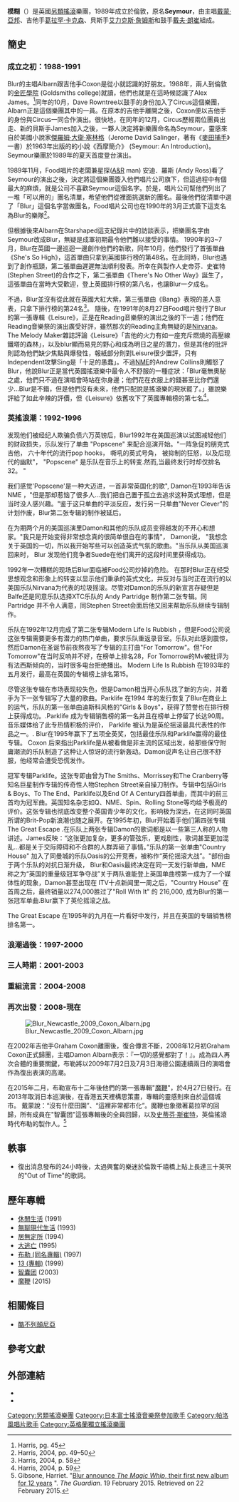{{noteTA
|G1=Music
|G2=Show
|T=zh-cn:模糊 (乐队); zh-hk:模糊 (樂隊); zh-tw:布勒合唱團
|1=zh-cn:模糊; zh-hk:模糊; zh-tw:布勒合唱團
}}
{{Infobox musical artist
| Name                = 模糊
| image               = Blur (band).png
| caption = 上: 戴蒙, 葛拉罕<br>下: 艾力克斯, 戴夫
| Background          = group_or_band
| Origin              = 英國倫敦
| Genre               = [[另類搖滾|另類搖滾]]、[[英倫搖滾|英倫搖滾]]、[[獨立搖滾|獨立搖滾]]
| Years_active        = 1989年－2003年<br />2009年－至今
| Label               = Food, [[Parlophone|Parlophone]]
| Associated_acts     = [[街頭霸王_(虛擬樂團)|街頭霸王]], [[The_Ailerons|The Ailerons]],<br/>{{nowrap|[[好人，壞人和女皇|The Good, the Bad & the Queen]]}}, [[WigWam|WigWam]], [[Fat_Les|Fat Les]], [[Me_Me_Me|Me Me Me]]
| URL                 = {{url|blur.co.uk}}
| Current_members     = [[戴蒙·亞邦|戴蒙·亞邦]]<br />[[葛拉罕·卡克森|葛拉罕·卡克森]]<br />[[艾力克斯·詹姆斯_(音樂家)|艾力克斯·詹姆斯]]<br />[[戴夫·朗崔|戴夫·朗崔]]
}}
'''模糊'''（{{lang-en|Blur}}）是英國[[另類搖滾|另類搖滾]]樂團，1989年成立於倫敦，原名'''Seymour'''，由主唱[[戴蒙·亞邦|戴蒙·亞邦]]、吉他手[[葛拉罕·卡克森|葛拉罕·卡克森]]、貝斯手[[艾力克斯·詹姆斯_(音樂家)|艾力克斯·詹姆斯]]和鼓手[[戴夫·朗崔|戴夫·朗崔]]組成。

== 簡史 ==
=== 成立之初：1988-1991 ===

Blur的主唱Albarn跟吉他手Coxon是從小就認識的好朋友。1988年，兩人到倫敦的[[金匠學院|金匠學院]] (Goldsmiths college)就讀，他們也就是在這時候認識了Alex James。<ref>Harris, pg. 45</ref>同年的10月，Dave Rowntree以鼓手的身份加入了Circus這個樂團，Albarn正是這個樂團其中的一員。在原本的吉他手離開之後，Coxon便以吉他手的身份與Circus一同合作演出。很快地，在同年的12月，Circus歷經兩位團員出走、新的貝斯手James加入之後，一夥人決定將新樂團命名為Seymour，靈感來自於美國小說家[[傑羅姆·大衛·塞林格|傑羅姆·大衛·塞林格]]（Jerome David Salinger，著有《[[麥田捕手|麥田捕手]]》一書）於1963年出版的的小說《西摩簡介》 (Seymour: An Introduction)。Seymour樂團於1989年的夏天首度登台演出。

1989年11月，Food唱片的老闆兼星探([[A&R|A&R]] man) 安迪．羅斯 (Andy Ross)看了Seymour的演出之後，決定將這個樂團簽入他們唱片公司旗下，但這過程中有個最大的麻煩，就是公司不喜歡Seymour這個名字。於是，唱片公司幫他們列出了一堆「可以用的」團名清單，希望他們從裡面挑選新的團名。最後他們從清單中選了「Blur」這個名字當做團名，Food唱片公司也在1990年的3月正式簽下這支名為Blur的樂隊<ref>Harris, 2004, pp. 49–50</ref>。

但根據後來Albarn在Starshaped這支紀錄片中的訪談表示，把樂團名字由Seymour改成Blur，無疑是成軍初期最令他們難以接受的事情。
1990年的3~7月，Blur在英國一邊巡迴一邊創作他們的新歌，同年10月，他們發行了首張單曲《She's So High》，這首單曲只拿到英國排行榜的第48名。在此同時，Blur也遇到了創作瓶頸，第二張單曲遲遲無法順利發表。所幸在與製作人史帝芬．史崔特(Stephen Street)的合作之下，第二張單曲《There's No Other Way》誕生了，這張單曲在當時大受歡迎，登上英國排行榜的第八名，也讓Blur一夕成名。

不過，Blur並沒有從此就在英國大紅大紫，第三張單曲《Bang》表現的差人意表，只拿下排行榜的第24名<ref>Harris, 2004, p. 58</ref>。
隨後，在1991年的8月27日Food唱片發行了Blur的第一張專輯《Leisure》，正是在Reading音樂祭的演出之後的下一週；他們在Reading音樂祭的演出廣受好評，雖然那次的Reading主角無疑的是[[Nirvana|Nirvana]]。The Melody Maker雜誌評論《Leisure》「吉他的火力有如一座充斥燃燒的高壓線鐵塔的森林」，以及blur顯而易見的野心和成為明日之星的潛力，但是其他的批評則認為他們缺少焦點與爆發性，報紙部分則對Leisure很少置評，只有Independent攻擊Sing是「十足的愚蠢」。不過[[NME|NME]]的Andrew Collins則觸怒了Blur，他說Blur正是當代英國搖滾樂中最令人不舒服的一種症狀：「Blur毫無奧秘之處，他們只不過在演唱會時站在你身邊；他們花在衣服上的錢甚至比你們還少...Blur是不錯，但是他們沒有未來，他們只配說是搖滾樂的現狀罷了。」雖說樂評給了如此辛辣的評價，但《Leisure》依舊攻下了英國專輯榜的第七名<ref>Harris, 2004, p. 59</ref>。

=== 英搖浪潮：1992-1996 ===
发现他们被经纪人欺骗负债六万英镑后，Blur1992年在美国巡演以试图减轻他们的财政损失，乐队发行了单曲 "Popscene" 来配合巡演开始。"一阵急促的朋克式吉他， 六十年代的流行pop hooks， 嘶吼的英式号角， 被抑制的狂怒，以及后现代的幽默"， "Popscene" 是乐队在音乐上的转变.然而,当最终发行时却仅排名32。 "

我们感觉'Popscene'是一种大迈进，一首非常英国化的歌", Damon在1993年告诉 NME ，"但是那却惹恼了很多人...我们把自己置于孤立去追求这种英式理想，但是当时没人感兴趣。"鉴于这只单曲的平淡反应，发行另一只单曲"Never Clever"的计划作废，Blur第二张专辑的制作被延后。

在为期两个月的美国巡演里Damon和其他的乐队成员变得越发的不开心和想家。"我只是开始变得非常想念真的很简单很自在的事情"， Damon说， "我想念关于英国的一切，所以我开始写些可以创造英式气氛的歌曲。"当乐队从美国巡演回来时， Blur 发现他们竞争者Suede在他们离开的这段时间里获得成功。

1992年一次糟糕的现场后Blur面临被Food公司炒掉的危险。 在那时Blur正在经受思想观念和形象上的转变以显示他们秉承的英式文化，并反对与当时正在流行的以美国乐队Nirvana为代表的垃圾摇滚。尽管对Damon的乐队的新宣言存疑但是Balfe还是同意乐队选择XTC乐队的 Andy Partridge 制作第二张专辑。同Partridge 并不令人满意，同Stephen Street会面后他又回来帮助乐队继续专辑制作。

乐队在1992年12月完成了第二张专辑Modern Life Is Rubbish ，但是Food公司说这张专辑需要更多有潜力的热门单曲，要求乐队重返录音室。乐队对此感到震惊，然后Damon在圣诞节前夜熬夜写了专辑的主打曲"For Tomorrow"。但"For Tomorrow"在当时反响并不好，在榜单上排名28，For Tomorrow的Mv被批评为有法西斯倾向的，当时很多电台拒绝播出。 Modern Life Is Rubbish 在1993年的五月发行，最高在英国的专辑榜上排名第15。

尽管这张专辑在市场表现较失色，但是Damon相当开心乐队找了新的方向，并着手为下一张专辑写了大量的歌曲。Parklife 在1994 年的发行恢复了Blur在商业上的运气，乐队的第一张单曲迪斯科风格的"Girls & Boys"，获得了赞誉也在排行榜上获得成功。.Parklife 成为专辑销售榜的第一名并且在榜单上停留了长达90周。 音乐媒体给了此专热情积极的评价， Parklife 被认为是英伦摇滚最具代表性的作品之一。. Blur在1995年赢下了五项全英奖，包括最佳乐队和Parklife赢得的最佳专辑。 Coxon 后来指出Parklife是从被看做是非主流的区域出发，给那些保守附庸潮流的乐队制造了这种让人惊讶的流行新轰动。Damon说声名让自己很不舒服，他经常会遭受恐慌发作。

冠军专辑Parklife。这张专即由曾为The Smiths、Morrissey和The Cranberry等知名巨星制作专辑的传奇性人物Stephen Street亲自操刀制作。专辑中包括Girls & Boys、To The End、Parklife以及End Of A Century四首单曲，而其中的前三首均为冠军曲。英国知名杂志如Q、NME、Spin、Rolling Stone等均给予极高的评价。这张专辑也彻底改变整个英国青少年的文化，影响极为深远，在这同时英国所谓的Brit-Pop新浪潮也随之展开。在1995年初，Blur开始着手他们第四张专辑 The Great Escape .在乐队上两张专辑Damon的歌词都是以一些第三人称的人物讲述。James反映：“这张更加复杂，更多的管弦乐，更戏剧性，歌词甚至更加混乱…都是关于交际障碍和不合群的人群弄砸了事情。”乐队的第一张单曲"Country House" 加入了同曼城的乐队Oasis的公开竞赛，被称作“英伦摇滚大战”。"部份由于两个乐队的对抗日渐升级， Blur和Oasis最终决定在同一天发行新单曲，NME称之为“英国的重量级冠军争夺战”关于两队谁能登上英国单曲榜第一成为了一个媒体性的现象，Damon甚至出现在 ITV十点新闻里一周之后，"Country House" 在首周之后，最终销量以274,000胜过了"Roll With It" 的 216,000, 成为Blur的第一张冠军单曲.Blur赢下了英伦摇滚之战。

The Great Escape 在1995年的九月在一片看好中发行，并且在英国的专辑销售榜排名第一。

===浪潮過後：1997-2000===
=== 三人時期：2001-2003 ===
===重組流言：2004-2008===
=== 再次出發：2008-現在===
[[File:Blur_Newcastle_2009_Coxon_Albarn.jpg|thumb]]

在2002年吉他手Graham Coxon離團後，復合傳言不斷，2008年12月初Graham Coxon正式歸團，主唱Damon Albarn表示：『一切的感覺都對了！』。成為四人再次合體的重要關鍵，布勒將以2009年7月2日及7月3日海德公園連續兩日的演唱會作為復出表演的高潮。

在2015年二月，布勒宣布十二年後他們的第一張專輯"[[魔鞭|魔鞭]]"，於4月27日發行。在2013年取消日本巡演後，在香港五天裡構思策畫，專輯的靈感則來自於這個城市。 戴蒙說：“沒有什麼田園”、“這裡非常都市化”。魔鞭也象徵著葛拉罕的回歸，所有成員在"智囊团"這張專輯後的全員回歸，以及[[史蒂芬·斯崔特|史蒂芬·斯崔特]]，英倫搖滾時代布勒的製作人。<ref>Gibsone, Harriet. "[http://www.theguardian.com/music/2015/feb/19/blur-announce-the-magic-whip-their-first-new-album-for-12-years Blur announce ''The Magic Whip'', their first new album for 12 years] {{Wayback|url=http://www.theguardian.com/music/2015/feb/19/blur-announce-the-magic-whip-their-first-new-album-for-12-years |date=20210219144327 }}". ''The Guardian''. 19 February 2015. Retrieved on 22 February 2015.</ref>

== 軼事 ==
* 復出消息發布的24小時後，太過興奮的樂迷於倫敦千禧橋上貼上長達三十英呎的"Out of Time"的歌詞。

== 歷年專輯 ==
* [[休閒生活|休閒生活]] (1991)
* [[無聊現代生活|無聊現代生活]] (1993)
* [[居無定所|居無定所]] (1994)
* [[大逃亡|大逃亡]] (1995)
* [[布勒_(同名專輯)|布勒 (同名專輯)]] (1997)
* [[13_(專輯)|13 (專輯)]] (1999)
* [[智囊团|智囊团]] (2003)
* [[魔鞭|魔鞭]] (2015)


== 相關條目 ==
*[[酷不列顛尼亞|酷不列顛尼亞]]

== 參考文獻 ==
{{reflist|colwidth=30em}}

== 外部連結 ==
{{Commons category|Blur}}
* {{Official website|http://www.blur.co.uk}}
* {{IMDb name|1108526|Blur}}

{{Blur}}
{{Authority control}}
{{DEFAULTSORT:Blur}}
[[Category:另類搖滾樂團|Category:另類搖滾樂團]]
[[Category:日本富士搖滾音樂祭參加歌手|Category:日本富士搖滾音樂祭參加歌手]]
[[Category:帕洛風唱片歌手|Category:帕洛風唱片歌手]]
[[Category:英格蘭獨立搖滾樂團|Category:英格蘭獨立搖滾樂團]]